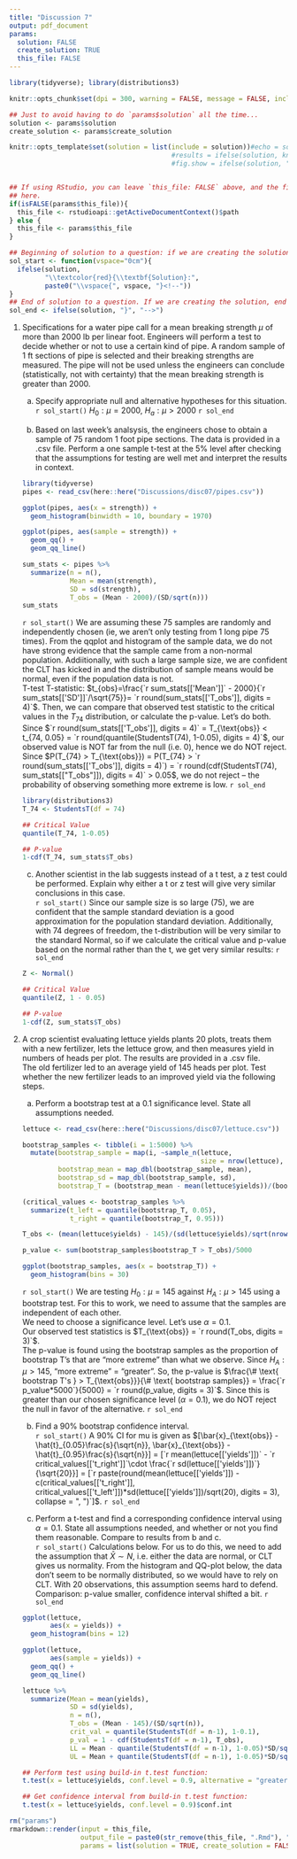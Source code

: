 ```yaml
---
title: "Discussion 7"
output: pdf_document
params:
  solution: FALSE
  create_solution: TRUE
  this_file: FALSE
---
```


```r
library(tidyverse); library(distributions3)

knitr::opts_chunk$set(dpi = 300, warning = FALSE, message = FALSE, include = params$solution)

## Just to avoid having to do `params$solution` all the time...
solution <- params$solution
create_solution <- params$create_solution

knitr::opts_template$set(solution = list(include = solution))#echo = solution, 
                                         #results = ifelse(solution, knitr::opts_chunk$get()$results, 'hide'), 
                                         #fig.show = ifelse(solution, "show", "hide")))


## If using RStudio, you can leave `this_file: FALSE` above, and the file name/path will be retrieved 
## here. 
if(isFALSE(params$this_file)){
  this_file <- rstudioapi::getActiveDocumentContext()$path
} else {
  this_file <- params$this_file
}

## Beginning of solution to a question: if we are creating the solution, include bold "Solution", and make text color red. If not, then include "vspace", and start comment section. Specify how much space to leave for answers. (If discussion/homework 0. If exam, >0.)
sol_start <- function(vspace="0cm"){
  ifelse(solution, 
         "\\textcolor{red}{\\textbf{Solution}:", 
         paste0("\\vspace{", vspace, "}<!--"))
}
## End of solution to a question. If we are creating the solution, end \\textcolor{. Else, end comment.
sol_end <- ifelse(solution, "}", "-->")
```

1. Specifications for a water pipe call for a mean breaking strength $\mu$ of more than 2000 lb per linear foot. Engineers will perform a test to decide whether or not to use a certain kind of pipe. A random sample of 1 ft sections of pipe is selected and their breaking strengths are measured. The pipe will not be used unless the engineers can conclude (statistically, not with certainty) that the mean breaking strength is greater than 2000.

    a. Specify appropriate null and alternative hypotheses for this situation.  
    `r sol_start()`
    $H_0: \mu =2000$, $H_a: \mu >2000$
    `r sol_end`

    b. Based on last week's analsysis, the engineers chose to obtain a sample of 75 random 1 foot pipe sections. The data is provided in a .csv file. Perform a one sample t-test at the $5\%$ level after checking that the assumptions for testing are well met and interpret the results in context.  
    
    ```r
    library(tidyverse)
    pipes <- read_csv(here::here("Discussions/disc07/pipes.csv"))
    
    ggplot(pipes, aes(x = strength)) + 
      geom_histogram(binwidth = 10, boundary = 1970)
    
    ggplot(pipes, aes(sample = strength)) + 
      geom_qq() + 
      geom_qq_line()
    ```
    
    ```r
    sum_stats <- pipes %>% 
      summarize(n = n(),
                Mean = mean(strength),
                SD = sd(strength),
                T_obs = (Mean - 2000)/(SD/sqrt(n)))
    sum_stats
    ```
    
    
    `r sol_start()`
    We are assuming these 75 samples are randomly and independently chosen (ie, we aren't only testing from 1 long pipe 75 times). From the qqplot and histogram of the sample data, we do not have strong evidence that the sample came from a non-normal population. Addiitionally, with such a large sample size, we are confident the CLT has kicked in and the distribution of sample means would be normal, even if the population data is not.  
    T-test T-statistic: $t_{obs}=\frac{`r sum_stats[['Mean']]` - 2000}{`r sum_stats[['SD']]`/\sqrt{75}}= `r round(sum_stats[['T_obs']], digits = 4)`$. Then, we can compare that observed test statistic to the critical values in the $T_{74}$ distribution, or calculate the p-value. Let's do both.  
    Since $`r round(sum_stats[['T_obs']], digits = 4)` = T_{\text{obs}} < t_{74, 0.05} = `r round(quantile(StudentsT(74), 1-0.05), digits = 4)`$, our observed value is NOT far from the null (i.e. $0$), hence we do NOT reject.  
    Since $P(T_{74} > T_{\text{obs}}) = P(T_{74} > `r round(sum_stats[['T_obs']], digits = 4)`) = `r round(cdf(StudentsT(74), sum_stats[["T_obs"]]), digits = 4)` > 0.05$, we do not reject -- the probability of observing something more extreme is low. 
    `r sol_end`
    
    ```r
    library(distributions3)
    T_74 <- StudentsT(df = 74)
    
    ## Critical Value
    quantile(T_74, 1-0.05)
    
    ## P-value
    1-cdf(T_74, sum_stats$T_obs)
    ```
    
    c. Another scientist in the lab suggests instead of a t test, a z test could be performed. Explain why either a t or z test will give very similar conclusions in this case.  
    `r sol_start()`
    Since our sample size is so large (75), we are confident that the sample standard deviation is a good approximation for the population standard deviation. Additionally, with 74 degrees of freedom, the t-distribution will be very similar to the standard Normal, so if we calculate the critical value and p-value based on the normal rather than the t, we get very similar results:
    `r sol_end`

    ```r
    Z <- Normal()
    
    ## Critical Value
    quantile(Z, 1 - 0.05)
    
    ## P-value
    1-cdf(Z, sum_stats$T_obs)
    ```


2. A crop scientist evaluating lettuce yields plants 20 plots, treats them with a new fertilizer, lets the lettuce grow, and then measures yield in numbers of heads per plot. The results are provided in a .csv file.  
The old fertilizer led to an average yield of 145 heads per plot. Test whether the new fertilizer leads to an improved yield via the following steps.
    
    a. Perform a bootstrap test at a $0.1$ significance level. State all assumptions needed.  
    
    ```r
    lettuce <- read_csv(here::here("Discussions/disc07/lettuce.csv"))
    
    bootstrap_samples <- tibble(i = 1:5000) %>% 
      mutate(bootstrap_sample = map(i, ~sample_n(lettuce, 
                                                 size = nrow(lettuce), replace = T)$yields),
             bootstrap_mean = map_dbl(bootstrap_sample, mean), 
             bootstrap_sd = map_dbl(bootstrap_sample, sd),
             bootstrap_T = (bootstrap_mean - mean(lettuce$yields))/(bootstrap_sd/sqrt(nrow(lettuce))))
    
    (critical_values <- bootstrap_samples %>% 
      summarize(t_left = quantile(bootstrap_T, 0.05),
                t_right = quantile(bootstrap_T, 0.95)))
    
    T_obs <- (mean(lettuce$yields) - 145)/(sd(lettuce$yields)/sqrt(nrow(lettuce)))
    
    p_value <- sum(bootstrap_samples$bootstrap_T > T_obs)/5000
    
    ggplot(bootstrap_samples, aes(x = bootstrap_T)) + 
      geom_histogram(bins = 30)
    ```
    `r sol_start()`
    We are testing $H_0: \mu = 145$ against $H_A: \mu > 145$ using a bootstrap test. For this to work, we need to assume that the samples are independent of each other.  
    We need to choose a significance level. Let's use $\alpha = 0.1$.  
    Our observed test statistics is $T_{\text{obs}} = `r round(T_obs, digits = 3)`$.  
    The p-value is found using the bootstrap samples as the proportion of bootstrap T's that are "more extreme" than what we observe. Since $H_A: \mu > 145$, "more extreme" = "greater". So, the p-value is $\frac{\# \text{ bootstrap T's } > T_{\text{obs}}}{\# \text{ bootstrap samples}} = \frac{`r p_value*5000`}{5000} = `r round(p_value, digits = 3)`$. Since this is greater than our chosen significance level ($\alpha = 0.1$), we do NOT reject the null in favor of the alternative. 
    `r sol_end`
    
    b. Find a $90\%$ bootstrap confidence interval.  
    `r sol_start()`
    A $90\%$ CI for mu is given as $[\bar{x}_{\text{obs}} - \hat{t}_{0.05}\frac{s}{\sqrt{n}}, \bar{x}_{\text{obs}} - \hat{t}_{0.95}\frac{s}{\sqrt{n}}] = [`r mean(lettuce[['yields']])` - `r critical_values[['t_right']]`\cdot \frac{`r sd(lettuce[['yields']])`}{\sqrt{20}}] = [`r paste(round(mean(lettuce[['yields']]) - c(critical_values[['t_right']], critical_values[['t_left']])*sd(lettuce[['yields']])/sqrt(20), digits = 3), collapse = ", ")`]$.
    `r sol_end`
    
    c. Perform a t-test and find a corresponding confidence interval using $\alpha = 0.1$. State all assumptions needed, and whether or not you find them reasonable. Compare to results from b and c.  
    `r sol_start()`
    Calculations below. For us to do this, we need to add the assumption that $\bar{X} \sim N$, i.e. either the data are normal, or CLT gives us normality.  From the histogram and QQ-plot below, the data don't seem to be normally distributed, so we would have to rely on CLT. With 20 observations, this assumption seems hard to defend.  
    Comparison: p-value smaller, confidence interval shifted a bit. 
    `r sol_end`
    
    ```r
    ggplot(lettuce,
           aes(x = yields)) +
      geom_histogram(bins = 12)
    
    ggplot(lettuce,
           aes(sample = yields)) +
      geom_qq() + 
      geom_qq_line()
    
    lettuce %>% 
      summarize(Mean = mean(yields),
                SD = sd(yields),
                n = n(),
                T_obs = (Mean - 145)/(SD/sqrt(n)),
                crit_val = quantile(StudentsT(df = n-1), 1-0.1),
                p_val = 1 - cdf(StudentsT(df = n-1), T_obs),
                LL = Mean - quantile(StudentsT(df = n-1), 1-0.05)*SD/sqrt(n),
                UL = Mean + quantile(StudentsT(df = n-1), 1-0.05)*SD/sqrt(n))
    
    ## Perform test using build-in t.test function:
    t.test(x = lettuce$yields, conf.level = 0.9, alternative = "greater")
    
    ## Get confidence interval from build-in t.test function:
    t.test(x = lettuce$yields, conf.level = 0.9)$conf.int
    ```
    
```r
rm("params")
rmarkdown::render(input = this_file, 
                  output_file = paste0(str_remove(this_file, ".Rmd"), "_solution"),
                  params = list(solution = TRUE, create_solution = FALSE))
```
